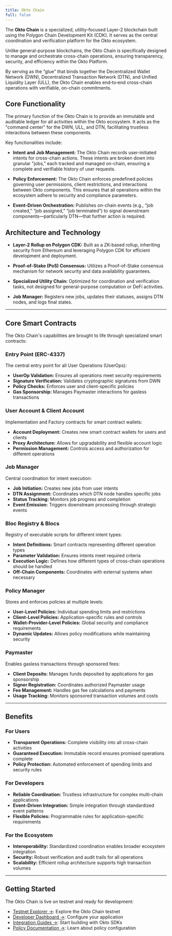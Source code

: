 ```yaml
---
title: Okto Chain
full: false
---
```



The **Okto Chain** is a specialized, utility-focused Layer-2 blockchain built using the Polygon Chain Development Kit (CDK). It serves as the central coordination and verification platform for the Okto ecosystem.

Unlike general-purpose blockchains, the Okto Chain is specifically designed to manage and orchestrate cross-chain operations, ensuring transparency, security, and efficiency within the Okto Platform.

By serving as the “glue” that binds together the Decentralized Wallet Network (DWN), Decentralized Transaction Network (DTN), and Unified Liquidity Layer (ULL), the Okto Chain enables end‐to‐end cross-chain operations with verifiable, on-chain commitments.

<div className="max-w-[450px] my-5 mx-auto">
    <FullscreenImage 
    src="/images/Okto-chain-banner.png" 
    alt="Okto Chain" 
    className="w-full md:w-auto max-w-full rounded-lg shadow-md" 
    />
</div>


## Core Functionality

The primary function of the Okto Chain is to provide an immutable and auditable ledger for all activities within the Okto ecosystem. It acts as the "command center" for the DWN, ULL, and DTN, facilitating trustless interactions between these components.

Key functionalities include:

- **Intent and Job Management:**  The Okto Chain records user-initiated intents for cross-chain actions. These intents are broken down into granular "jobs," each tracked and managed on-chain, ensuring a complete and verifiable history of user requests.

- **Policy Enforcement:**  The Okto Chain enforces predefined policies governing user permissions, client restrictions, and interactions between Okto components. This ensures that all operations within the ecosystem adhere to security and compliance parameters.

- **Event-Driven Orchestration:** Publishes on-chain events (e.g., “job created,” “job assigned,” “job terminated”) to signal downstream components—particularly DTN—that further action is required.

## Architecture and Technology

- **Layer-2 Rollup on Polygon CDK:** Built as a ZK-based rollup, inheriting security from Ethereum and leveraging Polygon CDK for efficient development and deployment.

- **Proof-of-Stake (PoS) Consensus:**  Utilizes a Proof-of-Stake consensus mechanism for network security and data availability guarantees.

- **Specialized Utility Chain:** Optimized for coordination and verification tasks, not designed for general-purpose computation or DeFi activities.

- **Job Manager:** Registers new jobs, updates their statuses, assigns DTN nodes, and logs final states.

---

## Core Smart Contracts

The Okto Chain's capabilities are brought to life through specialized smart contracts:

### Entry Point (ERC-4337)

The central entry point for all User Operations (UserOps):

- **UserOp Validation:** Ensures all operations meet security requirements
- **Signature Verification:** Validates cryptographic signatures from DWN
- **Policy Checks:** Enforces user and client-specific policies
- **Gas Sponsorship:** Manages Paymaster interactions for gasless transactions

### User Account & Client Account

Implementation and Factory contracts for smart contract wallets:

- **Account Deployment:** Creates new smart contract wallets for users and clients
- **Proxy Architecture:** Allows for upgradability and flexible account logic
- **Permission Management:** Controls access and authorization for different operations

### Job Manager

Central coordination for intent execution:

- **Job Initiation:** Creates new jobs from user intents
- **DTN Assignment:** Coordinates which DTN node handles specific jobs
- **Status Tracking:** Monitors job progress and completion
- **Event Emission:** Triggers downstream processing through strategic events

### Bloc Registry & Blocs

Registry of executable scripts for different intent types:

- **Intent Definitions:** Smart contracts representing different operation types
- **Parameter Validation:** Ensures intents meet required criteria
- **Execution Logic:** Defines how different types of cross-chain operations should be handled
- **Off-Chain Components:** Coordinates with external systems when necessary

### Policy Manager

Stores and enforces policies at multiple levels:

- **User-Level Policies:** Individual spending limits and restrictions
- **Client-Level Policies:** Application-specific rules and controls
- **Wallet-Provider-Level Policies:** Global security and compliance requirements
- **Dynamic Updates:** Allows policy modifications while maintaining security

### Paymaster

Enables gasless transactions through sponsored fees:

- **Client Deposits:** Manages funds deposited by applications for gas sponsorship
- **Signer Registration:** Coordinates authorized Paymaster usage
- **Fee Management:** Handles gas fee calculations and payments
- **Usage Tracking:** Monitors sponsored transaction volumes and costs

---

## Benefits

### For Users

- **Transparent Operations:** Complete visibility into all cross-chain activities
- **Guaranteed Execution:** Immutable record ensures promised operations complete
- **Policy Protection:** Automated enforcement of spending limits and security rules

### For Developers

- **Reliable Coordination:** Trustless infrastructure for complex multi-chain applications
- **Event-Driven Integration:** Simple integration through standardized event patterns
- **Flexible Policies:** Programmable rules for application-specific requirements

### For the Ecosystem

- **Interoperability:** Standardized coordination enables broader ecosystem integration
- **Security:** Robust verification and audit trails for all operations
- **Scalability:** Efficient rollup architecture supports high transaction volumes

---

## Getting Started

The Okto Chain is live on testnet and ready for development:

- [Testnet Explorer →](https://testnet.okto.tech/): Explore the Okto Chain testnet
- [Developer Dashboard →](https://dashboard.okto.tech/): Configure your application
- [Integration Guides →](/docs/okto-sdk): Start building with Okto SDKs
- [Policy Documentation →](/docs/system-capabilities/policy-engine): Learn about policy configuration